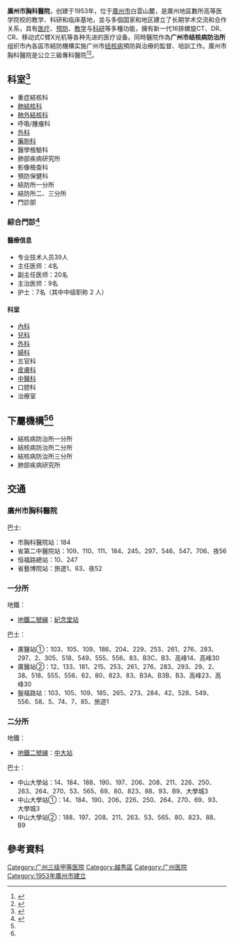 {{医院
|名称= 廣州市胸科醫院<br />
廣州市結核病防治所
|代表图像=
|图像标题=
|位置={{PRC}}[[广东省|广东省]][[广州市|广州市]][[横枝岗路|横枝岗路]]62号
|成立= 1953
|床位= 700余
|隶属= 
|重点学科= [[結核內科|結核內科]]
|特色=仁愛·誠信·創新·奉獻
|院长= 谭守勇
|网站= www.xkyy.com.cn/
}}

'''廣州市胸科醫院'''，创建于1953年，位于[[廣州市|廣州市]]白雲山麓，是廣州地區數所高等医学院校的教学、科研和临床基地，並与多個国家和地区建立了长期学术交流和合作关系，具有[[医疗|医疗]]、[[预防|预防]]、[[教学|教学]]与[[科研|科研]]等多種功能，擁有新一代16排螺旋CT、DR、CR、移动式C臂X光机等各种先进的医疗设备。同時醫院作為'''广州市结核病防治所'''组织市內各區市結防機構实施广州市[[结核病|结核病]]預防與治療的監督、培訓工作。廣州市胸科醫院是公立三級專科醫院<ref name = "醫院簡介">{{Cite web |url=http://www.xkyy.com.cn/profile.asp?id=1 |title=医院简介 |accessdate=2012-07-09 |work=廣州市胸科醫院 |publisher= |date= |archive-url=https://web.archive.org/web/20120519132222/http://www.xkyy.com.cn/profile.asp?id=1 |archive-date=2012-05-19 |dead-url=yes }}</ref><ref>{{Cite book|title=中国现代医学科技创新能力国际比较 3|last=中国生物技术发展中心编|first=|publisher=北京：中国医药科技出版社|year=2010|isbn=|location=|pages=3004-3014}}</ref>。

== 科室<ref name = "組織架構">{{Cite web |url=http://www.xkyy.com.cn/profile.asp?id=2 |title=組織架構 |accessdate=2012-07-09 |work=廣州市胸科醫院 |publisher= |date= |archive-url=https://web.archive.org/web/20120519130613/http://www.xkyy.com.cn/profile.asp?id=2 |archive-date=2012-05-19 |dead-url=yes }}</ref> ==
* 重症結核科
* [[肺結核|肺結核科]]
* [[肺外結核|肺外結核科]]
* 呼吸/腫瘤科
* [[外科|外科]]
* [[藥學|藥劑科]]
* 醫學檢驗科
* 肺部疾病研究所
* 影像檢查科
* 預防保健科
* 結防所一分所
* 結防所二、三分所
* 門診部
=== 綜合門診<ref>{{Cite web |url=http://www.xkyy.com.cn/profile.asp?id=4 |title=業務科室 |accessdate=2012-07-09 |work=廣州市胸科醫院 |publisher= |date= |archive-url=https://web.archive.org/web/20120519132253/http://www.xkyy.com.cn/profile.asp?id=4 |archive-date=2012-05-19 |dead-url=yes }}</ref> ===
==== 醫療信息 ====
* 专业技术人员39人
* 主任医师：4名
* 副主任医师：20名
* 主治医师：9名
* 护士：7名（其中中级职称 2 人）
==== 科室 ====
* [[內科|內科]]
* [[兒科|兒科]]
* [[外科|外科]]
* [[婦科|婦科]]
* 五官科
* [[皮膚科|皮膚科]]
* [[中醫學|中醫科]]
* 口腔科
* 治療室

== 下屬機構<ref name = "醫院簡介"/><ref name = "組織架構"/> ==
* 結核病防治所一分所
* 結核病防治所二分所
* 結核病防治所三分所
* 肺部疾病研究所

== 交通 ==
=== 廣州市胸科醫院 ===
巴士:
* 市胸科醫院站：184
* 省第二中醫院站：109、110、111、184、245、297、546、547、706、夜56
* 恒福路總站：10、247
* 省藝博院站：旅遊1、63、夜52
=== 一分所 ===
地鐵：
* [[廣州地鐵2號線|地鐵二號線]]：[[紀念堂站|紀念堂站]]
巴士：
* 廣醫站①：103、105、109、186、204、229、253、261、276、283、297、2、305、518、549、555、556、83、B3C、B3、高峰14、高峰30
* 廣醫站②：12、133、181、215、253、261、276、283、293、29、2、38、518、555、556、62、80、823、83、B3A、B3B、B3、高峰23、高峰30
* 盤福路站：103、105、109、185、265、273、284、42、528、549、556、58、5、74、7、85、旅遊1
=== 二分所 ===
地鐵：
* [[廣州地鐵2號線|地鐵二號線]]：[[中大站_(广州市)|中大站]]
巴士：
* 中山大學站：14、184、188、190、197、206、208、211、226、250、263、264、270、53、565、69、80、823、88、93、B9、大學城3
* 中山大學站①：14、184、190、206、226、250、264、270、69、93、大學城3
* 中山大學站②：188、197、208、211、263、53、565、80、823、88、B9

== 參考資料 ==
{{reflist}}

[[Category:广州三级甲等医院|Category:广州三级甲等医院]]
[[Category:越秀區|Category:越秀區]]
[[Category:广州医院|Category:广州医院]]
[[Category:1953年廣州市建立|Category:1953年廣州市建立]]